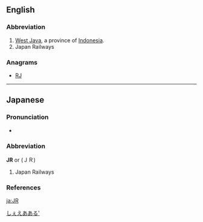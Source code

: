 {{also|jr|Jr|JR|Jr.}}
==English==

===Abbreviation===
{{rfc-header|Abbreviation}}
{{head|en|abbreviation}}

# [[West Java]], a province of [[Indonesia]].
# Japan Railways

===Anagrams===
* [[RJ#English|RJ]]

----

==Japanese==

===Pronunciation===
* {{ja-pron|ジェイアール|acc=3|acc_ref=NHK}}

===Abbreviation===
'''JR''' or (ＪＲ)

# Japan Railways

===References===
<references/>

[[Category:Japanese nouns|しぇえあある']]

[[ja:JR]]